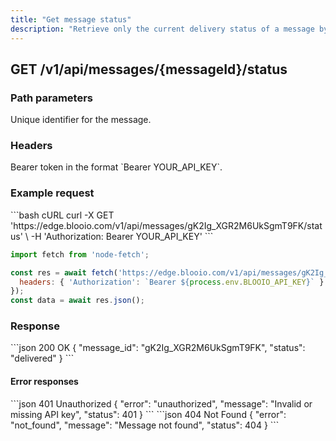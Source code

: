 ```yaml
---
title: "Get message status"
description: "Retrieve only the current delivery status of a message by ID."
---
```


## GET /v1/api/messages/{messageId}/status

### Path parameters

<ParamField path="messageId" type="string" required>
Unique identifier for the message.
</ParamField>

### Headers

<ParamField header="Authorization" type="string" required>
Bearer token in the format `Bearer YOUR_API_KEY`.
</ParamField>

### Example request

<RequestExample>
```bash cURL
curl -X GET 'https://edge.blooio.com/v1/api/messages/gK2Ig_XGR2M6UkSgmT9FK/status' \
  -H 'Authorization: Bearer YOUR_API_KEY'
```

```javascript Node.js
import fetch from 'node-fetch';

const res = await fetch('https://edge.blooio.com/v1/api/messages/gK2Ig_XGR2M6UkSgmT9FK/status', {
  headers: { 'Authorization': `Bearer ${process.env.BLOOIO_API_KEY}` }
});
const data = await res.json();
```
</RequestExample>

### Response

<ResponseExample>
```json 200 OK
{
  "message_id": "gK2Ig_XGR2M6UkSgmT9FK",
  "status": "delivered"
}
```
</ResponseExample>

#### Error responses

<ResponseExample>
```json 401 Unauthorized
{ "error": "unauthorized", "message": "Invalid or missing API key", "status": 401 }
```
</ResponseExample>

<ResponseExample>
```json 404 Not Found
{ "error": "not_found", "message": "Message not found", "status": 404 }
```
</ResponseExample>


